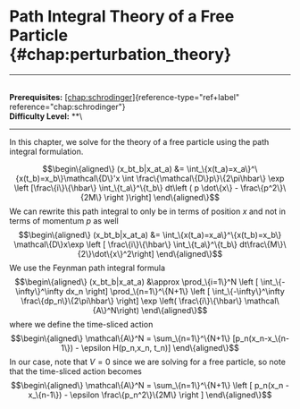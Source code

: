 # Path Integral Theory of a Free Particle \{#chap:perturbation_theory\}

------------------------------------------------------------------------

\
**Prerequisites:**
[\[chap:schrodinger\]](#chap:schrodinger)\{reference-type="ref+label"
reference="chap:schrodinger"\}\
**Difficulty Level:** \*\*\

------------------------------------------------------------------------

In this chapter, we solve for the theory of a free particle using the
path integral formulation.

$$\begin\{aligned\}
(x_bt_b|x_at_a) &= \int_\{x(t_a)=x_a\}^\{x(t_b)=x_b\}\mathcal\{D\}'x \int \frac\{\mathcal\{D\}p\}\{2\pi\hbar\} \exp \left [\frac\{i\}\{\hbar\} \int_\{t_a\}^\{t_b\} dt\left ( p \dot\{x\} - \frac\{p^2\}\{2M\} \right )\right]
\end\{aligned\}$$ We can rewrite this path integral to only be in terms of
position $x$ and not in terms of momentum $p$ as well $$\begin\{aligned\}
    (x_bt_b|x_at_a) &= \int_\{x(t_a)=x_a\}^\{x(t_b)=x_b\} \mathcal\{D\}x\exp \left [ \frac\{i\}\{\hbar\} \int_\{t_a\}^\{t_b\} dt\frac\{M\}\{2\}\dot\{x\}^2\right]
\end\{aligned\}$$ We use the Feynman path integral formula
$$\begin\{aligned\}
    (x_bt_b|x_at_a) &\approx \prod_\{i=1\}^N \left [ \int_\{-\infty\}^\infty dx_n \right] \prod_\{n=1\}^\{N+1\} \left [ \int_\{-\infty\}^\infty \frac\{dp_n\}\{2\pi\hbar\} \right] \exp \left( \frac\{i\}\{\hbar\} \mathcal\{A\}^N\right)
\end\{aligned\}$$ where we define the time-sliced action $$\begin\{aligned\}
\mathcal\{A\}^N = \sum_\{n=1\}^\{N+1\} [p_n(x_n-x_\{n-1\}) - \epsilon H(p_n,x_n, t_n)]
\end\{aligned\}$$ In our case, note that $V=0$ since we are solving for a
free particle, so note that the time-sliced action becomes
$$\begin\{aligned\}
\mathcal\{A\}^N = \sum_\{n=1\}^\{N+1\} \left [ p_n(x_n - x_\{n-1\}) - \epsilon \frac\{p_n^2\}\{2M\} \right ]
\end\{aligned\}$$

